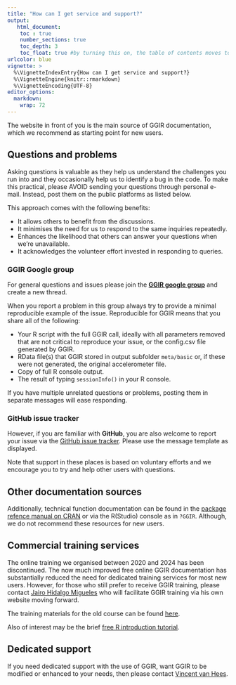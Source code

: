 ```yaml
---
title: "How can I get service and support?"
output:
   html_document:
    toc : true
    number_sections: true
    toc_depth: 3
    toc_float: true #by turning this on, the table of contents moves to the left of the page.
urlcolor: blue
vignette: >
  %\VignetteIndexEntry{How can I get service and support?}
  %\VignetteEngine{knitr::rmarkdown}
  %\VignetteEncoding{UTF-8}
editor_options:
  markdown:
    wrap: 72
---
```


The website in front of you is the main source of GGIR documentation, which we recommend as starting point for new users.

## Questions and problems

Asking questions is valuable as they help us understand the challenges you run
into and they occasionally help us to identify a bug in the code. To
make this practical, please AVOID sending your questions through
personal e-mail. Instead, post them on the public platforms as listed below.

This approach comes with the following benefits:

- It allows others to benefit from the discussions.
- It minimises the need for us to respond to the same inquiries repeatedly.
- Enhances the likelihood that others can answer your questions when we're unavailable.
- It acknowledges the volunteer effort invested in responding to queries.

### GGIR Google group

For general questions and issues please join the [**GGIR google group**](https://groups.google.com/forum/#!forum/RpackageGGIR) and create
a new thread.

When you report a problem in this group always try to provide a minimal reproducible example of the issue. Reproducible for GGIR means that you share all of the following:

- Your R script with the full GGIR call, ideally with all parameters removed that are not critical to reproduce your issue, or the config.csv file generated by GGIR.
- RData file(s) that GGIR stored in output subfolder `meta/basic` or, if these were not generated, the original accelerometer file.
- Copy of full R console output.
- The result of typing `sessionInfo()` in your R console.

If you have multiple unrelated questions or problems, posting them in separate messages will ease responding.

### GitHub issue tracker

However, if you are familiar with **GitHub**, you are also welcome to report
your issue via the [GitHub issue
tracker](https://github.com/wadpac/GGIR/issues). Please use the message template as displayed.

Note that support in these places is based on voluntary efforts and we
encourage you to try and help other users with questions.

## Other documentation sources

Additionally, technical function documentation can be found in the [package refence manual on CRAN](https://cran.r-project.org/package=GGIR/GGIR.pdf) or via the R(Studio) console as in `?GGIR`. Although, we do not recommend these resources for new users.

## Commercial training services

The online training we organised between 2020 and 2024 has been discontinued.
The now much improved free online GGIR documentation has substantially reduced the need for dedicated training services for most new users. However, for those who still prefer to receive GGIR training, please contact [Jairo Hidalgo Migueles](mailto:jairo@jhmigueles.com){.email} who will facilitate GGIR training via his own website moving forward.

The training materials for the old course can be found [here](https://www.accelting.com/ggir-training-materials/).

Also of interest may be the brief [free R introduction tutorial](https://www.accelting.com/short-r-tutorial/).


## Dedicated support

If you need dedicated support with the use of GGIR, want GGIR to be modified or enhanced to your needs, then please contact [Vincent van Hees](https://www.accelting.com/).